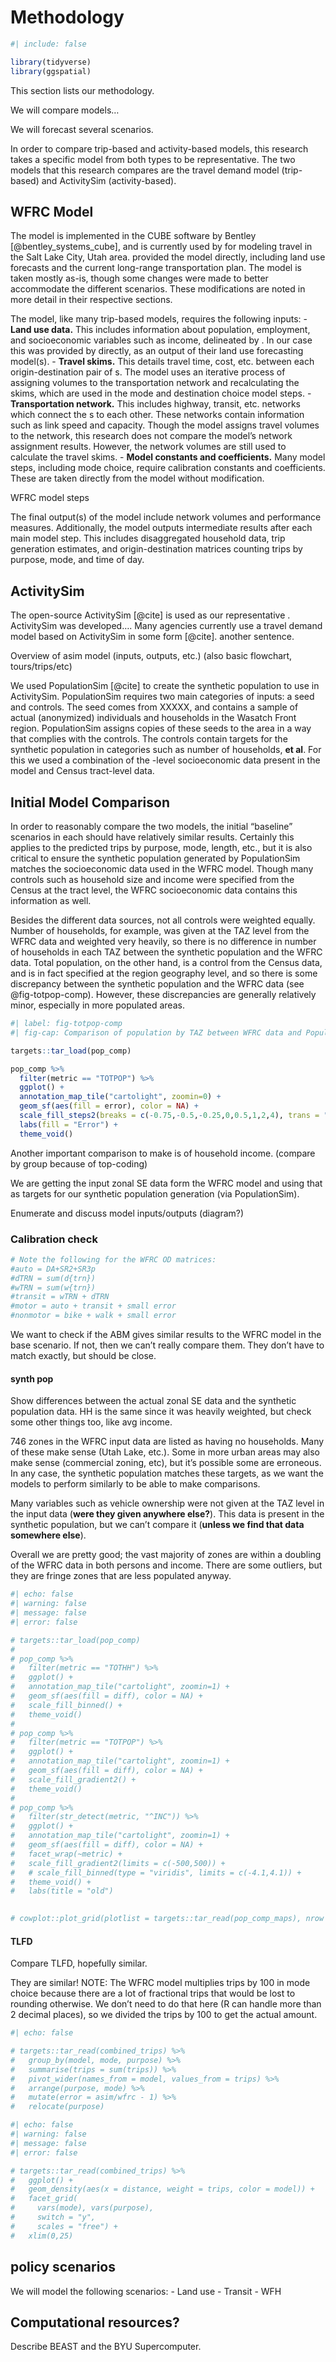 # Methodology {#sec-methods}

```r
#| include: false

library(tidyverse)
library(ggspatial)
```

This section lists our methodology.

We will compare models...

We will forecast several scenarios.

In order to compare trip-based and activity-based models, this research takes a specific model from both types to be representative.
The two models that this research compares are the \acr{WFRC} travel demand model (trip-based) and ActivitySim (activity-based).

## WFRC Model

The \acr{WFRC} model is implemented in the CUBE software by Bentley [@bentley_systems_cube], and is currently used by \acr{WFRC} for modeling travel in the Salt Lake City, Utah area.
\acr{WFRC} provided the model directly, including land use forecasts and the current long-range transportation plan.
The model is taken mostly as-is, though some changes were made to better accommodate the different scenarios.
These modifications are noted in more detail in their respective sections.

The \acr{WFRC} model, like many trip-based models, requires the following inputs:
- **Land use data.** This includes information about population, employment, and socioeconomic variables such as income, delineated by \acr{TAZ}.
In our case this was provided by \acr{WFRC} directly, as an output of their land use forecasting model(s).
- **Travel skims.** This details travel time, cost, etc. between each origin-destination pair of \acr{TAZ}s.
The \acr{WFRC} model uses an iterative process of assigning volumes to the transportation network and recalculating the skims, which are used in the mode and destination choice model steps.
- **Transportation network.** This includes highway, transit, etc. networks which connect the \acr{TAZ}s to each other.
These networks contain information such as link speed and capacity.
Though the \acr{WFRC} model assigns travel volumes to the network, this research does not compare the model's network assignment results.
However, the network volumes are still used to calculate the travel skims.
- **Model constants and coefficients.** Many model steps, including mode choice, require calibration constants and coefficients.
These are taken directly from the \acr{WFRC} model without modification.

WFRC model steps


The final output(s) of the \acr{WFRC} model include network volumes and performance measures.
Additionally, the model outputs intermediate results after each main model step.
This includes disaggregated household data, trip generation estimates, and origin-destination matrices counting trips by purpose, mode, and time of day.

## ActivitySim

The open-source ActivitySim [@cite] is used as our representative \acr{ABM}.
ActivitySim was developed....
Many agencies currently use a travel demand model based on ActivitySim in some form [@cite].
another sentence.

Overview of asim model (inputs, outputs, etc.) (also basic flowchart, tours/trips/etc)

We used PopulationSim [@cite] to create the synthetic population to use in ActivitySim.
PopulationSim requires two main categories of inputs: a seed and controls.
The seed comes from XXXXX, and contains a sample of actual (anonymized) individuals and households in the Wasatch Front region.
PopulationSim assigns copies of these seeds to the area in a way that complies with the controls.
The controls contain targets for the synthetic population in categories such as number of households, **et al**.
For this we used a combination of the \acr{TAZ}-level socioeconomic data present in the \acr{WFRC} model and Census tract-level data.

## Initial Model Comparison

In order to reasonably compare the two models, the initial "baseline" scenarios in each should have relatively similar results.
Certainly this applies to the predicted trips by purpose, mode, length, etc., but it is also critical to ensure the synthetic population generated by PopulationSim matches the socioeconomic data used in the WFRC model.
Though many controls such as household size and income were specified from the Census at the tract level, the WFRC socioeconomic data contains this information as well.

Besides the different data sources, not all controls were weighted equally.
Number of households, for example, was given at the TAZ level from the WFRC data and weighted very heavily, so there is no difference in number of households in each TAZ between the synthetic population and the WFRC data.
Total population, on the other hand, is a control from the Census data, and is in fact specified at the region geography level, and so there is some discrepancy between the synthetic population and the WFRC data (see @fig-totpop-comp).
However, these discrepancies are generally relatively minor, especially in more populated areas.

```r
#| label: fig-totpop-comp
#| fig-cap: Comparison of population by TAZ between WFRC data and PopulationSim synthetic population.

targets::tar_load(pop_comp)

pop_comp %>%
  filter(metric == "TOTPOP") %>%
  ggplot() +
  annotation_map_tile("cartolight", zoomin=0) +
  geom_sf(aes(fill = error), color = NA) +
  scale_fill_steps2(breaks = c(-0.75,-0.5,-0.25,0,0.5,1,2,4), trans = "pseudo_log") +
  labs(fill = "Error") +
  theme_void()
```


Another important comparison to make is of household income. (compare by group because of top-coding)

We are getting the input zonal SE data form the WFRC model and using that as targets for our synthetic population generation (via PopulationSim).

Enumerate and discuss model inputs/outputs (diagram?)

### Calibration check

```r
# Note the following for the WFRC OD matrices:
#auto = DA+SR2+SR3p
#dTRN = sum(d{trn})
#wTRN = sum(w{trn})
#transit = wTRN + dTRN
#motor = auto + transit + small error
#nonmotor = bike + walk + small error
```

We want to check if the ABM gives similar results to the WFRC model in the base scenario.
If not, then we can't really compare them.
They don't have to match exactly, but should be close.

#### synth pop

Show differences between the actual zonal SE data and the synthetic population data.
HH is the same since it was heavily weighted, but check some other things too, like avg income.

746 zones in the WFRC input data are listed as having no households.
Many of these make sense (Utah Lake, etc.).
Some in more urban areas may also make sense (commercial zoning, etc), but it's possible some are erroneous.
In any case, the synthetic population matches these targets, as we want the models to perform similarly to be able to make comparisons.

Many variables such as vehicle ownership were not given at the TAZ level in the input data (**were they given anywhere else?**).
This data is present in the synthetic population, but we can't compare it (**unless we find that data somewhere else**).

Overall we are pretty good; the vast majority of zones are within a doubling of the WFRC data in both persons and income.
There are some outliers, but they are fringe zones that are less populated anyway.

```r
#| echo: false
#| warning: false
#| message: false
#| error: false

# targets::tar_load(pop_comp)
# 
# pop_comp %>% 
#   filter(metric == "TOTHH") %>% 
#   ggplot() +
#   annotation_map_tile("cartolight", zoomin=1) +
#   geom_sf(aes(fill = diff), color = NA) +
#   scale_fill_binned() +
#   theme_void()
# 
# pop_comp %>% 
#   filter(metric == "TOTPOP") %>% 
#   ggplot() +
#   annotation_map_tile("cartolight", zoomin=1) +
#   geom_sf(aes(fill = diff), color = NA) +
#   scale_fill_gradient2() +
#   theme_void()
# 
# pop_comp %>% 
#   filter(str_detect(metric, "^INC")) %>% 
#   ggplot() +
#   annotation_map_tile("cartolight", zoomin=1) +
#   geom_sf(aes(fill = diff), color = NA) +
#   facet_wrap(~metric) +
#   scale_fill_gradient2(limits = c(-500,500)) +
#   # scale_fill_binned(type = "viridis", limits = c(-4.1,4.1)) +
#   theme_void() +
#   labs(title = "old")
  

# cowplot::plot_grid(plotlist = targets::tar_read(pop_comp_maps), nrow = 3)
```


#### TLFD

Compare TLFD, hopefully similar.

They are similar!
NOTE: The WFRC model multiplies trips by 100 in mode choice because there are a lot of fractional trips that would be lost to rounding otherwise.
We don't need to do that here (R can handle more than 2 decimal places), so we divided the trips by 100 to get the actual amount.

```r
#| echo: false

# targets::tar_read(combined_trips) %>%
#   group_by(model, mode, purpose) %>%
#   summarise(trips = sum(trips)) %>%
#   pivot_wider(names_from = model, values_from = trips) %>%
#   arrange(purpose, mode) %>%
#   mutate(error = asim/wfrc - 1) %>%
#   relocate(purpose)
```

```r
#| echo: false
#| warning: false
#| message: false
#| error: false

# targets::tar_read(combined_trips) %>% 
#   ggplot() +
#   geom_density(aes(x = distance, weight = trips, color = model)) +
#   facet_grid(
#     vars(mode), vars(purpose),
#     switch = "y",
#     scales = "free") +
#   xlim(0,25)
```



## policy scenarios

We will model the following scenarios:
- Land use
- Transit
- WFH

## Computational resources?

Describe BEAST and the BYU Supercomputer.
